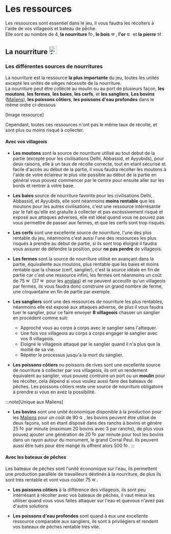 
# Les ressources

Les ressources sont essentiel dans le jeu, il vous faudra les récolters à l'aide de vos villageois et bateau de pêche. <br/>
Elle sont au nombre de 4, **la nourriture** <img src="/img/guide/ressource/food.png" alt="food" height="15"/>, 
**le bois** <img src="/img/guide/ressource/wood.png" alt="wood" height="15"/>, 
**l'or** <img src="/img/guide/ressource/gold.png" alt="gold" height="15"/>
et **la pierre** <img src="/img/guide/ressource/stone.png" alt="stone" height="15"/>

## La nourriture <img src="/img/guide/ressource/food.png" alt="food" height="25"/>

### Les différentes sources de nourritures

La nourriture est la ressource **la plus importante** du jeu, toutes les unités excepté les unités de sièges nécessite de la nourriture. <br/>
La nourriture peut être collécté au moulin ou au port de plusieurs façon, **les moutons**, **les fermes**, **les baies**, **les cerfs**, et **les sangliers**, 
**Les bovins** ([Maliens](404)), **les poissons côtiers**, **les poissons d'eau profondes** dans le même ordre ci-dessous

[Image ressource]

Cependant, toutes ces ressources n'ont pas le même taux de récolte, et sont plus ou moins risqué à collecter.<br/>

#### Avec vos villageois

* **Les moutons** sont la source de nourriture utilisé au tout debut de la partie (excepté pour les civilisations Delhi, Abbassid, et Ayyubids), 
pour deux raisons, elle à un taux de récolte correcte, tout en etant sécurisé et facile d'accès au début de la partie, il vous faudra récolter les moutons
à l'aide de votre éclaireur le plus vite possible au début de la partie en général vous pouvez commencer par le centre pour ensuite aller sur les bords et
rentrer à votre base.

* **Les baies** source de nourriture favorite pour les civilisations Delhi, Abbassid, et Ayyubids, elle sont néanmoins **moins rentable** que les moutons
pour les autres civilisations, c'est une ressource intérrésante par le fait qu'elle est gratuite à collecter et pas excéssivement risqué et exposé
aux attaques adverses, elle est idéal quand vous ne pouvez pas vous permettre de passer aux fermes, et que les cerfs sont trop risqués.

* **Les cerfs** sont une excellente source de nourriture, l'une des plus rentable du jeu, néanmoins c'est aussi l'une des ressources les plus risqués 
à prendre au début de partie, si ils sont trop éloigné il faudra vous assurer de défendre la position, pour **ne pas perdre** de villageois.

* **Les fermes** sont la source de nourriture utilisé en avançant dans la partie, équivalente aux moutons, plus rentable que les baies et moins rentable
que la chasse (cerf, sanglier), c'est la source idéale en fin de partie car c'est une ressource infini, les fermes ont néanmoins un coût de 
75 <img src="/img/guide/ressource/wood.png" alt="wood" height="15"/> (37 <img src="/img/guide/ressource/wood.png" alt="wood" height="15"/> pour les
[anglais](404)) et ne peuvent acceuillir qu'un villageois par fermes, ils vous faudra donc construire un grand nombre de ferme, une cinquantaine
en fin de partie par exemple.

* **Les sangliers** sont une des ressources de nourriture les plus rentables, néanmoins elle est exposé aux attaques adverse, de plus 
il vous faudra tuer le sanglier, pour ce faire envoyer **8 villageois** chasser un sanglier en procédent comme suit:
    - Approché vous au corps à corps avec le sanglier sans l'attaquer.
    - Une fois vos villageois au corps à corps engager le sanglier avec vos 8 villageois.
    - Eloigné le villageois attaqué par le sanglier quand il n'a plus que la moitié de sa vie.
    - Répéter le processus jusqu'a la mort du sanglier.

* **Les poissons côtiers** ou poissons de rives sont une excellente source de nourriture à collecter par vos villageois, ils ont un rendement
équivalent au sanglier, vous pouvez contruire un port ou un **moulin** pour les récolter, cela dépend si vous voulez aussi faire des bateaux de pêches.
Les poissons côtiers reste une source de nourriture obligatoire à prendre si vous en avez la possibilité.

:::note[Unique aux Maliens]
* **Les bovins** sont une unité économique disponible à la production pour les [Maliens](404) pour un coût de 90 <img src="/img/guide/ressource/gold.png" alt="gold" height="15"/>,
les bovins peuvent être utilisé de deux façons, soit en étant disposé dans des ranchs à bovins et génère 25 <img src="/img/guide/ressource/food.png" alt="food" height="15"/>
par minute (maximum 20 bovins avec 3 par ranchs), de plus vous pouvez ajouter une génération de 20 <img src="/img/guide/ressource/food.png" alt="food" height="15"/>
par minute pour tout les bovins dans un rayon autour du monument, le grand Corral Peul.
Ils peuvent aussi être tués pour être mangé ils offrent alors 500 <img src="/img/guide/ressource/food.png" alt="food" height="15"/>.
:::

#### Avec les bateaux de pêches

Les bateaux de pêches sont l'unité économique sur l'eau, ils permettent une production parallèle de travailleurs déstinés à la nourriture,
de plus ils sont très rentable et vont vous coûter 75 <img src="/img/guide/ressource/wood.png" alt="wood" height="15"/>.

* **Les poissons côtiers** à la différence des villageois, ils sont peu intérrésant à récolter avec vos bateaux de pêches, il vaut mieux les utiliser
quand vous vous faites attaquer sur l'eau et quevous n'avez pas d'autre solutions 

* **Les poissons d'eau profondes** sont quand à eux une excellente ressource comparable aux sangliers, ils sont à privilégiers et rendent vos bateaux de pêches
rentable très vite.